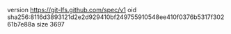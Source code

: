 version https://git-lfs.github.com/spec/v1
oid sha256:8116d3893121d2e2d929410bf249755910548ee410f0376b5317f30261b7e88a
size 3697
